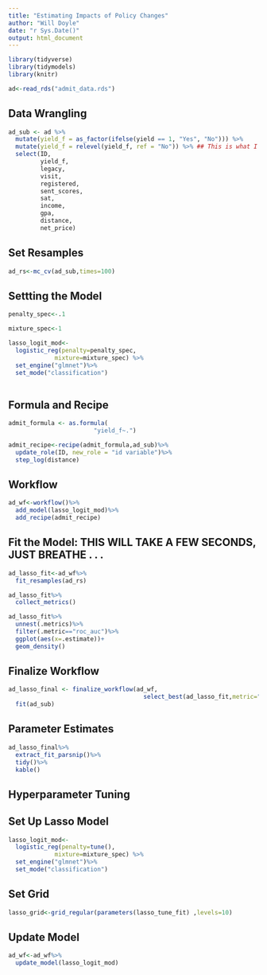 ```yaml
---
title: "Estimating Impacts of Policy Changes"
author: "Will Doyle"
date: "r Sys.Date()"
output: html_document
---
```


```r
library(tidyverse)
library(tidymodels)
library(knitr)
```


```r
ad<-read_rds("admit_data.rds")
```


## Data Wrangling
```r
ad_sub <- ad %>%
  mutate(yield_f = as_factor(ifelse(yield == 1, "Yes", "No"))) %>%
  mutate(yield_f = relevel(yield_f, ref = "No")) %>% ## This is what I forgot last time
  select(ID,
         yield_f,
         legacy,
         visit,
         registered,
         sent_scores,
         sat,
         income,
         gpa,
         distance,
         net_price)
```


## Set Resamples
```r
ad_rs<-mc_cv(ad_sub,times=100)
```


## Settting the Model

```r
penalty_spec<-.1

mixture_spec<-1

lasso_logit_mod<- 
  logistic_reg(penalty=penalty_spec,
             mixture=mixture_spec) %>% 
  set_engine("glmnet")%>%
  set_mode("classification")
  
```


## Formula and Recipe
```r
admit_formula <- as.formula(
                        "yield_f~.")

admit_recipe<-recipe(admit_formula,ad_sub)%>%
  update_role(ID, new_role = "id variable")%>%
  step_log(distance)
```


## Workflow
```r
ad_wf<-workflow()%>%
  add_model(lasso_logit_mod)%>%
  add_recipe(admit_recipe)
```

## Fit the Model: THIS WILL TAKE A FEW SECONDS, JUST BREATHE . . . 
```r
ad_lasso_fit<-ad_wf%>%
  fit_resamples(ad_rs)
```

```r
ad_lasso_fit%>%
  collect_metrics()
```


```r
ad_lasso_fit%>%
  unnest(.metrics)%>%
  filter(.metric=="roc_auc")%>%
  ggplot(aes(x=.estimate))+
  geom_density()
```


## Finalize Workflow
```r
ad_lasso_final <- finalize_workflow(ad_wf,
                                      select_best(ad_lasso_fit,metric="roc_auc")) %>%
  fit(ad_sub)
```

## Parameter Estimates
```r
ad_lasso_final%>%
  extract_fit_parsnip()%>%
  tidy()%>%
  kable()
```

## Hyperparameter Tuning


## Set Up Lasso Model

```r
lasso_logit_mod<- 
  logistic_reg(penalty=tune(),
             mixture=mixture_spec) %>% 
  set_engine("glmnet")%>%
  set_mode("classification")
```


## Set Grid
```r
lasso_grid<-grid_regular(parameters(lasso_tune_fit) ,levels=10)
```



## Update Model

```r
ad_wf<-ad_wf%>%
  update_model(lasso_logit_mod)
```

```r


```


